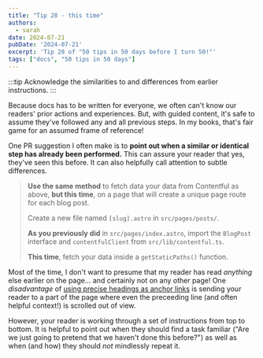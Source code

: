 ```yaml
---
title: "Tip 28 - this time"
authors:
  - sarah
date: 2024-07-21
pubDate: '2024-07-21'
excerpt: 'Tip 28 of "50 tips in 50 days before I turn 50!"'
tags: ["docs", "50 tips in 50 days"]
---
```


:::tip
Acknowledge the similarities to and differences from earlier instructions.
:::

Because docs has to be written for everyone, we often can't know our readers' prior actions and experiences. But, with guided content, it's safe to assume they've followed any and all previous steps. In my books, that's fair game for an assumed frame of reference!

One PR suggestion I often make is to **point out when a similar or identical step has already been performed.** This can assure your reader that yes, they've seen this before. It can also helpfully call attention to subtle differences.


> **Use the same method** to fetch data your data from Contentful as above, **but this time**, on a page that will create a unique page route for each blog post.
> 
> Create a new file named `[slug].astro` in `src/pages/posts/`.
> 
> **As you previously did** in `src/pages/index.astro`, import the `BlogPost` interface and `contentfulClient` from `src/lib/contentful.ts`. 
>
> **This time**, fetch your data inside a `getStaticPaths()` function.

Most of the time, I don't want to presume that my reader has read *anything* else earlier on the page... and certainly not on any other page! One *disadvantage* of [using precise headings as anchor links](/blog/50-4-make-it-a-heading) is sending your reader to a part of the page where even the preceeding line (and often helpful context!) is scrolled out of view.

However, your reader is working through a set of instructions from top to bottom. It is helpful to point out when they should find a task familiar ("Are we just going to pretend that we haven't done this before?") as well as when (and how) they should *not* mindlessly repeat it.


<LinkCard title="See the whole list of tips!" href="/blog/50-docs-tips-in-50-days" />



